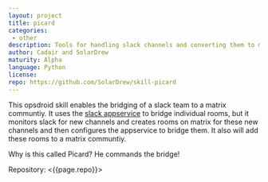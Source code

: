 ```yaml
---
layout: project
title: picard
categories: 
 - other
description: Tools for handling slack channels and converting them to matrix
author: Cadair and SolarDrew
maturity: Alpha
language: Python
license: 
repo: https://github.com/SolarDrew/skill-picard
---
```


This opsdroid skill enables the bridging of a slack team to a matrix communtiy. It uses the
[slack appservice](https://github.com/matrix-org/matrix-appservice-slack) to
bridge individual rooms, but it monitors slack for new channels and creates
rooms on matrix for these new channels and then configures the appservice to
bridge them. It also will add these rooms to a matrix communtiy.

Why is this called Picard? He commands the bridge!

Repository: <{{page.repo}}>
